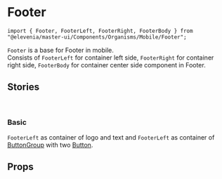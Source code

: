 
# Footer

`import { Footer, FooterLeft, FooterRight, FooterBody } from "@elevenia/master-ui/Components/Organisms/Mobile/Footer";`


`Footer` is a base for Footer in mobile. <br/>
Consists of `FooterLeft` for container left side, `FooterRight` for container right side, `FooterBody` for container center side component in Footer.<br/>

## Stories
<br/>

### Basic

`FooterLeft` as container of logo and text and  `FooterLeft` as container of [ButtonGroup](?path=/docs/atom-button-group--default) with two [Button](/?path=/docs/atom-button--basic).

<Preview>
  <Story id="organisms-footer--basic"/>
</Preview>


## Props
<Props of={Footer}/>


